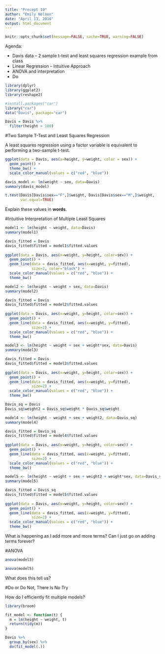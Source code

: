 ---
title: "Precept 10"
author: "Emily Nelson"
date: "April 13, 2016"
output: html_document
---

```{r global_options, include=FALSE}
knitr::opts_chunk$set(message=FALSE, cache=TRUE, warning=FALSE)
```


Agenda:

- Davis data -- 2 sample t-test and least squares regression example from class
- Linear Regression -- Intuitive Approach
- ANOVA and interpretation
- Do



```{r}
library(dplyr)
library(ggplot2)
library(reshape2)

#install.packages("car")
library("car")
data("Davis", package="car")

Davis = Davis %>%
  filter(height > 100)

```


#Two Sample T-Test and Least Squares Regression

A least squares regression using a factor variable is equivalent to performing a two-sample t-test.

```{r}
ggplot(data = Davis, aes(x=height, y=weight, color = sex)) +
  geom_point() +
  theme_bw() +
  scale_color_manual(values = c("red", "blue"))

davis_model <- lm(weight ~ sex, data=Davis)
summary(davis_model)

t.test(Davis[Davis$sex=="F",]$weight, Davis[Davis$sex=="M",]$weight,
       var.equal=TRUE)
```

Explain these values in **words**.

#Intuitive Interpretation of Multiple Least Squares

```{r}
model1 <- lm(height ~ weight, data=Davis)
summary(model1)

davis_fitted = Davis
davis_fitted$fitted = model1$fitted.values
  
ggplot(data = Davis, aes(x=weight, y=height, color=sex)) +
  geom_point() +
  geom_line(data = davis_fitted, aes(x=weight, y=fitted),
            size=2, color="black") +
  scale_color_manual(values = c("red", "blue")) +
  theme_bw()
```

```{r}
model2 <- lm(height ~ weight + sex, data=Davis)
summary(model2)

davis_fitted = Davis
davis_fitted$fitted = model2$fitted.values
  
ggplot(data = Davis, aes(x=weight, y=height, color=sex)) +
  geom_point() +
  geom_line(data = davis_fitted, aes(x=weight, y=fitted),
            size=2) +
  scale_color_manual(values = c("red", "blue")) +
  theme_bw()
```

```{r}
model3 <- lm(height ~ weight + sex + weight*sex, data=Davis)
summary(model3)

davis_fitted = Davis
davis_fitted$fitted = model3$fitted.values
  
ggplot(data = Davis, aes(x=weight, y=height, color=sex)) +
  geom_point() +
  geom_line(data = davis_fitted, aes(x=weight, y=fitted),
            size=2) +
  scale_color_manual(values = c("red", "blue")) +
  theme_bw()
```

```{r}
Davis_sq = Davis
Davis_sq$weight2 = Davis_sq$weight * Davis_sq$weight

model4 <- lm(height ~ weight + sex + weight2, data=Davis_sq)
summary(model4)

davis_fitted = Davis_sq
davis_fitted$fitted = model4$fitted.values
  
ggplot(data = Davis, aes(x=weight, y=height, color=sex)) +
  geom_point() +
  geom_line(data = davis_fitted, aes(x=weight, y=fitted),
            size=2) +
  scale_color_manual(values = c("red", "blue")) +
  theme_bw()
```

```{r}
model5 <- lm(height ~ weight + sex + weight2 + weight*sex, data=Davis_sq)
summary(model5)

davis_fitted = Davis_sq
davis_fitted$fitted = model5$fitted.values
  
ggplot(data = Davis, aes(x=weight, y=height, color=sex)) +
  geom_point() +
  geom_line(data = davis_fitted, aes(x=weight, y=fitted),
            size=2) +
  scale_color_manual(values = c("red", "blue")) +
  theme_bw()
```

What is happening as I add more and more terms? Can I just go on adding terms forever?

#ANOVA

```{r}
anova(model3)

anova(model5)
```

What does this tell us?

#Do or Do Not, There Is No Try

How do I efficiently fit multiple models?

```{r}
library(broom)

fit_model <- function(t) {
  m = lm(height ~ weight, t)
  return(tidy(m))
}

Davis %>%
  group_by(sex) %>%
  do(fit_model(.))

```

